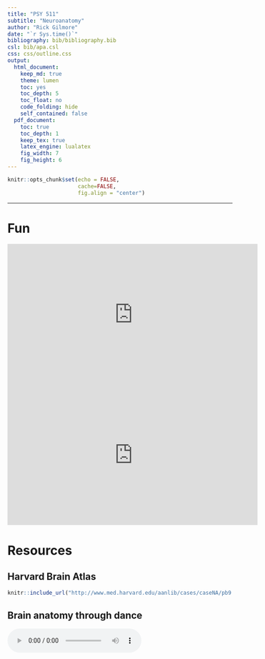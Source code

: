 ```yaml
---
title: "PSY 511"
subtitle: "Neuroanatomy"
author: "Rick Gilmore"
date: "`r Sys.time()`"
bibliography: bib/bibliography.bib
csl: bib/apa.csl
css: css/outline.css
output:
  html_document:
    keep_md: true
    theme: lumen
    toc: yes
    toc_depth: 5
    toc_float: no
    code_folding: hide
    self_contained: false
  pdf_document:
    toc: true
    toc_depth: 1
    keep_tex: true
    latex_engine: lualatex
    fig_width: 7
    fig_height: 6
---
```


```r
knitr::opts_chunk$set(echo = FALSE, 
                      cache=FALSE, 
                      fig.align = "center")
```

---

# Fun

<div class="center_video">
<iframe width="560" height="315" src="https://www.youtube.com/embed/snO68aJTOpM" frameborder="0" allowfullscreen></iframe>
</div>
<!-- Pinky and the Brain video -->

<iframe width="560" height="315" src="https://www.youtube.com/embed/Qw8E9WnZTQk" frameborder="0" allow="accelerometer; autoplay; encrypted-media; gyroscope; picture-in-picture" allowfullscreen></iframe>
<!-- Kids brain song -->

# Resources

## Harvard Brain Atlas

```r
knitr::include_url("http://www.med.harvard.edu/aanlib/cases/caseNA/pb9.htm")
```

## Brain anatomy through dance

<audio controls loop="loop">
  <source src="snd/brain_boxing.m4a" type="audio/mpeg">
  Your browser does not support the audio tag.
</audio>

# Directional terms

- Anterior/Posterior
- Medial/Lateral
- Superior/Inferior
- Dorsal/Ventral
- Rostral/Caudal

```r
knitr::include_graphics("https://upload.wikimedia.org/wikipedia/commons/thumb/e/e7/Blausen_0019_AnatomicalDirectionalReferences.png/800px-Blausen_0019_AnatomicalDirectionalReferences.png")
```

## Bipeds vs. quadripeds

```r
knitr::include_graphics("https://upload.wikimedia.org/wikipedia/commons/thumb/0/00/1303_Human_Neuroaxis.jpg/800px-1303_Human_Neuroaxis.jpg")
```

## Image axes

- Horizontal/Axial
- Coronal/Transverse/Frontal
- Sagittal (from the side)

```r
knitr::include_graphics("http://www.scienceteacherprogram.org/biology/chillemistudentguide1-06/brain_directions_planes_sections__directions_-_small.gif")
```

# Supporting structures

## Meninges (outside -> in)

- Dura mater ('tough mother')
- Arachnoid membrane
- Subarachnoid space
- Pia mater ('gentle mother')
- Cerebrospinal fluid (CSF) between Arachnoid membrane and Pia Mater

```r
knitr::include_graphics("https://upload.wikimedia.org/wikipedia/commons/thumb/8/8e/Meninges-en.svg/1280px-Meninges-en.svg.png")
```

## Ventricular system

- Also known as cerebral ventricles
- Lateral (1st & 2nd)
    - Forebrain/telencephalon
- 3rd
    - Diencephalon
- Cerebral aqueduct
    - Midbrain
- 4th
    - Hindbrain

```r
knitr::include_graphics("https://upload.wikimedia.org/wikipedia/commons/d/d4/Blausen_0896_Ventricles_Brain.png")
```

- Ventricles filled with cerebrospinal fluid (CSF)
  - CSF clears metabolites during sleep [@xie2013sleep]?
  - Blockage of CSF flow -> hydrocephalus

## Blood Supply

- Carotid & basilar arteries converge on Circle of Willis
- Anterior, Middle, and Posterior Cerebral arteries main output

```r
knitr::include_graphics("https://previews.123rf.com/images/hfsimaging/hfsimaging1208/hfsimaging120800005/14672522-drawing-of-the-blood-vessels-at-the-base-of-the-brain-called-the-circle-of-willis.jpg")
```

```r
knitr::include_graphics("https://teachmeanatomy.info/wp-content/uploads/Schematic-of-the-Circle-of-Willis.jpg")
```

```r
knitr::include_graphics("https://teachmeanatomy.info/wp-content/uploads/Regional-Blood-Supply-to-the-Cerebrum-1024x380.jpg")
```

<p><a href="https://commons.wikimedia.org/wiki/File:Cerebrovascular_System.png#/media/File:Cerebrovascular_System.png"><img src="https://upload.wikimedia.org/wikipedia/commons/d/d5/Cerebrovascular_System.png" alt="Cerebrovascular System.png"></a><br>By &lt;a href="//commons.wikimedia.org/wiki/User:BruceBlaus" title="User:BruceBlaus"&gt;BruceBlaus&lt;/a&gt; - &lt;span class="int-own-work" lang="en"&gt;Own work&lt;/span&gt;, <a href="https://creativecommons.org/licenses/by-sa/4.0" title="Creative Commons Attribution-Share Alike 4.0">CC BY-SA 4.0</a>, <a href="https://commons.wikimedia.org/w/index.php?curid=51638412">Link</a></p>

### Blood/brain barrier

- Cells forming blood vessel walls tightly packed
- Active transport of molecules typically required

```r
knitr::include_graphics("https://media.springernature.com/full/springer-static/image/art%3A10.1038%2Fnrn1824/MediaObjects/41583_2006_Article_BFnrn1824_Fig2_HTML.jpg?as=webp")
```

---

```r
knitr::include_graphics("https://media.springernature.com/full/springer-static/image/art%3A10.1038%2Fnrn1824/MediaObjects/41583_2006_Article_BFnrn1824_Fig3_HTML.jpg?as=webp")
```


#### Area Postrema

- In brainstem, blood-brain barrier thin
- Chemoreceptors (chemical receptors) detect toxins, trigger emesis if necessary

```r
knitr::include_graphics("https://media.springernature.com/lw685/springer-static/image/art%3A10.1038%2Fnrendo.2013.136/MediaObjects/41574_2013_Article_BFnrendo2013136_Fig2_HTML.jpg?as=webp")
```

# Organization of the Nervous System

```r
knitr::include_graphics("https://www.pastmedicalhistory.co.uk/wp-content/uploads/2018/08/A-model-of-the-human-nervous-system-by-Rufus-Benjamin-Weaver..jpg")
```

- Central Nervous System (CNS) 
  - Brain
  - Spinal Cord
  - (Everything encased in bone)
- Peripheral Nervous System (PNS)
  - Somatic division
  - Autonomic division
    - Sympathetic
    - Parasympathetic

# Organization of the CNS

| Major division | Ventricular Landmark | Embryonic Division | Structure       |
|----------------|----------------------|--------------------|-----------------|
| Forebrain      | Lateral              | Telencephalon      | Cerebral cortex |
|                |                      |                    | Basal ganglia   |
|                |                      |                    | Hippocampus, amygdala |
|                | Third                | Diencephalon       | Thalamus        |
|                |                      |                    | Hypothalamus    |
| Midbrain       | Cerebral Aqueduct    | Mesencephalon      | Tectum, tegmentum |
| Hindbrain      | 4th                  | Metencephalon      | Cerebellum, pons  |
|                | --                   | Mylencephalon      | Medulla oblongata |

- Forebrain, midbrain, hindbrain terminology derives from embryonic stages in CNS development.

```r
knitr::include_graphics("https://upload.wikimedia.org/wikipedia/commons/c/c8/6_week_embryo_brain.jpg")
```

## Hindbrain

```r
knitr::include_graphics("https://upload.wikimedia.org/wikipedia/commons/thumb/5/54/EmbryonicBrain.svg/1200px-EmbryonicBrain.svg.png")
```

- Hindbrain: structures adjacent (or caudal to) 4th ventricle
    - Medulla oblongata
    - Cerebellum
    - Pons

<div class="centered">
<iframe width="800" height="450" src="https://www.youtube.com/embed/Wq8EVQUc9a4" frameborder="0" allowfullscreen></iframe>
</div>

```r
knitr::include_graphics("https://upload.wikimedia.org/wikipedia/commons/thumb/b/b9/Gray708.svg/500px-Gray708.svg.png")
```

```r
knitr::include_graphics("http://webspace.ship.edu/cgboer/medial-labelled.gif")
```

### [Medulla oblongata](https://en.wikipedia.org/wiki/Medulla_oblongata) {.smaller}

- Cardiovascular regulation
- Muscle tone
- Fibers of passage
    - **A**scending fibers (from body), a.k.a. afferents
    - Descending fibers (**e**xiting brain), a.k.a., **e**fferents

```r
knitr::include_graphics("https://upload.wikimedia.org/wikipedia/commons/6/69/1311_Brain_Stem.jpg")
```

### Cerebellum

- “Little brain”
- Dorsal to pons
- Movement coordination, simple learning (classical conditioning)
- Largest number of neurons in the brain

```r
knitr::include_graphics("https://upload.wikimedia.org/wikipedia/commons/1/14/Cerebellum_animation_small.gif")
```

<div class="centered">
<iframe width="800" height="450" src="https://www.youtube.com/embed/6szEeD0n-oU" frameborder="0" allowfullscreen></iframe>
</div>

### Pons

- Bulge on ventral brain stem
- Neuromodulatory nuclei
    - Nucleus (anatomically discrete cluster of neurons
    - Neuromodulators: neurotransmitters that modulate/alter function of other neurons
    - e.g., Serotonin (5-HT), norepinephrine (NE), acetylcholine (ACh), dopamine (DA)
- Relay to cerebellum

## Midbrain

- Tectum (roof), dorsal
- Tegmentum (floor), ventral

```r
knitr::include_graphics("http://antranik.org/wp-content/uploads/2011/11/the-brain-stem-mid-brain-left-lateral-view-superior-colliculus-inferior-cerebellar-peduncle.jpg")
```

### Tectum

- "Roof" of the midbrain
- Superior and inferior colliculus (colliculi is plural for 'little hill')
- Superior colliculus: Reflexive orienting of eyes, head, ears (superior colliculi)
    - Input from FEF, parietal lobe
    - Output to cranial nerve nuclei (III, IV, VI) in tegmentum, pons
- Inferior colliculus: Auditory processing (from brainstem to auditory thalamus)

```r
knitr::include_graphics("https://upload.wikimedia.org/wikipedia/commons/0/0b/Gray719.png")
```

```r
knitr::include_graphics("http://www.radioanatomie.com/30_irm_sagittale_mediane/99_images/2_Tectum.jpg")
```

### Tegmentum

- "Floor" of the midbrain
- Species-typical movement sequences
- Neuromodulatory nuclei
    + Norepinephrine (NE)
    + Serotonin (5-HT)
    + Dopamine (DA) -- from *ventral tegmental area (VTA)*

```r
knitr::include_graphics("https://vignette1.wikia.nocookie.net/addictionpathology/images/8/8b/The_reward_pathway_2.gif/revision/latest?cb=20091210025108")
```

## Forebrain

- Diencephalon
- Telencephalon

```r
knitr::include_graphics("http://classconnection.s3.amazonaws.com/252/flashcards/1048252/png/forebrain1328987872235.png")
```

### Diencephalon ('between brain')

- Thalamus
- Hypothalamus

```r
knitr::include_graphics("https://upload.wikimedia.org/wikipedia/commons/a/a0/1310_Diencephalon.jpg")
```

```r
knitr::include_graphics("http://webspace.ship.edu/cgboer/medial-labelled.gif")
```

#### Thalamus

- Input to cortex
- Functionally distinct *nuclei*
    - Lateral geniculate nucleus (LGN), vision
    - Medial geniculate nucleus (MGN), audition
    - Pulvinar, attention?
  
```r
knitr::include_graphics("http://neurobiologychapter3.weebly.com/uploads/1/4/1/8/1418733/5118342.jpg?401x231")
```

#### Hypothalamus

- Five Fs: fighting, fleeing/freezing, feeding, and reproduction
- Controls pituitary gland (“master” gland)
    + Anterior pituitary (indirect release of hormones)
        * e.g., Corticotropin Releasing Hormone (CRH) -> release of cortisol from Adrenal Cortex (adjacent to kidney)
    + Posterior pituitary (direct release of hormones)
        - Oxytocin
        - Vasopressin (aka, Arginine Vasopressin -- AVP; Anti-diuretic Hormone -- ADH)

```r
knitr::include_graphics("http://higheredbcs.wiley.com/legacy/college/tortora/0470565101/hearthis_ill/pap13e_ch14_illustr_audio_mp3_am/simulations/figures/hypothalamus.jpg")
```

<!-- Pituitary -->
```r
knitr::include_graphics("https://i.stack.imgur.com/IeFkI.jpg")
```

### Telencephalon

- Basal ganglia
- Hippocampus, amygdala
- Cerebral cortex

#### Basal Ganglia

- Skill and habit learning
- Linked to Tourette syndrome, obsessive-compulsive disorder (OCD), addiction, movement disorders
- Example: Parkinson's Disease

```r
knitr::include_graphics("http://webspace.ship.edu/cgboer/basalgangliagray.gif")
```

- Striatum
	- Caudate nucleus 
	- Putamen
- Globus pallidus
- Subthalamic nucleus 
- Substantia nigra (tegmentum)

<!-- MRI of basal ganglia -->
```r
knitr::include_graphics("https://fhs122anatomyelab.files.wordpress.com/2014/05/basal-ganglia.jpg?w=524&h=393")
```

<div class="centered">
<iframe width="560" height="315" src="https://www.youtube.com/embed/q7z-373pwuI" frameborder="0" allowfullscreen></iframe>
</div>

#### Hippocampus

- Hippocampus means "sea horse"

```r
knitr::include_graphics("https://images.theconversation.com/files/60945/original/qrtd9rv8-1412620559.JPG?ixlib=rb-1.1.0&q=45&auto=format&w=1000&fit=clip")
```

- Medial to lateral ventricles
- Store memories of specific facts (semantic memory) or events (episodic memory)
- Place memory in non-human animals (& humans?)
- Fornix (axon fiber bundle) projects to (mammillary bodies of) hypothalamus

```r
knitr::include_graphics("http://homepage.smc.edu/wissmann_paul/physnet/anatomynet/anatomy/amy.jpg")
```

```r
knitr::include_graphics("http://www.neuro24.de/hip0006.jpg")
```

<div class="centered">
<iframe width="560" height="315" src="https://www.youtube.com/embed/wjvDDH-uJ0s" frameborder="0" allowfullscreen></iframe>
</div>

#### Amygdala (“almond”)

- Physiological state, behavioral readiness, affect
- NOT the fear center! [@ledoux_amygdala_2015].
- Projection to hypothalamus

```r
knitr::include_graphics("http://homepage.smc.edu/wissmann_paul/physnet/anatomynet/anatomy/amy.jpg")
```

```r
knitr::include_graphics("http://www.frontiersin.org/files/Articles/31697/fpsyg-03-00319-HTML/image_m/fpsyg-03-00319-g002.jpg")
```

<div class="centered">
<iframe width="560" height="315" src="https://www.youtube.com/embed/YB9rs4tEAaE" frameborder="0" allowfullscreen></iframe>
</div>

#### Cerebral Cortex 

- Cerebral hemispheres
- Groove (sulcus or sulci)
- Bumps (gyrus or gyri)
- Grey vs. white matter
- Lobes

**Lateral view**

```r
knitr::include_graphics("https://upload.wikimedia.org/wikipedia/commons/3/35/Gray726.png")
```

**Medial view**

```r
knitr::include_graphics("https://upload.wikimedia.org/wikipedia/commons/thumb/f/fe/Gray727.svg/1025px-Gray727.svg.png")
```

**Nissl stain**

```r
knitr::include_graphics("https://upload.wikimedia.org/wikipedia/commons/9/9a/Brainmaps-macaque-hippocampus.jpg")
```

##### Lobes of the cerebral cortex

- Frontal
- Temporal
- Parietal
- Occipital
- Names derive from underlying bones of the skull

```r
knitr::include_graphics("https://upload.wikimedia.org/wikipedia/commons/thumb/6/6e/Human_skull_side_simplified_%28bones%29.svg/1200px-Human_skull_side_simplified_%28bones%29.svg.png")
```


```r
knitr::include_graphics("http://40.media.tumblr.com/tumblr_m1kpkr7Wsq1rn6pqko1_500.jpg")
```

**Longitudinal fissure**

- Also known as superior longitudinal fissure
- Divides the cerebral hemispheres

```r
knitr::include_graphics("https://upload.wikimedia.org/wikipedia/commons/0/04/Human_brain_longitudinal_fissure.png")
```

**Lateral sulcus/fissure**

- Also known as Sylvian Fissure
- Divides frontal from temporal lobe

```r
knitr::include_graphics("https://upload.wikimedia.org/wikipedia/commons/4/41/Lateral_sulcus2.png")
```

**Central sulcus**

- Also known as Rolandic Fissure or Fissure of Rolando
- Divides frontal from parietal lobe

```r
knitr::include_graphics("https://upload.wikimedia.org/wikipedia/commons/8/88/Central_sulcus_diagram.png")
```

##### Frontal lobe

- Anterior to central sulcus
- Superior to lateral fissure
- Dorsal to temporal lobe

```r
knitr::include_graphics("https://upload.wikimedia.org/wikipedia/commons/thumb/0/0e/Lobes_of_the_brain_NL.svg/1024px-Lobes_of_the_brain_NL.svg.png")
```

- Primary motor cortex (M-I or M1)
    - Precentral gyrus
    
```r
knitr::include_graphics("https://en.wikipedia.org/wiki/Precentral_gyrus#/media/File:FrontalCaptsLateral.png")
```
    
- Secondary motor areas
    + Supplementary motor cortex (SMC)
    + Frontal eye fields (FEF)
- Prefrontal cortex
    + Planning, problem solving, working memory...?
    
- Secondary olfactory cortex

```r
knitr::include_graphics("https://www.frontiersin.org/files/Articles/92469/fnbeh-08-00240-HTML/image_m/fnbeh-08-00240-g001.jpg")
```

> Figure 1. Schematic view of the human olfactory system. The primary and secondary olfactory cortices are represented in blue and green, respectively. Amyg, amygdala; Ento, entorhinal cortex; Hipp, hippocampus; OFC, orbitofrontal cortex; PC, piriform cortex; Thal, thalamus (adapted from Royet et al., 2014).
>
> [[@Saive2014-uh]](http://doi.org/10.3389/fnbeh.2014.00240)

- Basal forebrain
    + [Nucleus accumbens (NAcc)](https://en.wikipedia.org/wiki/Nucleus_accumbens), part of ventral striatum

***Cingulate Gyrus***

```r
knitr::include_graphics("http://cis.jhu.edu/data.sets/cortical_segmentation_validation/photos/cinggyrus75.jpg")
```

- [Anterior cingulate cortex (ACC)](https://en.wikipedia.org/wiki/Anterior_cingulate_cortex)

**Inferior Frontal Gyrus (IFG)**

```r
knitr::include_graphics("https://upload.wikimedia.org/wikipedia/commons/b/b2/Gray726_inferior_frontal_gyrus.png")
```

- Home to Broca's Area

**Middle Frontal Gyrus (MFG)**

```r
knitr::include_graphics("https://upload.wikimedia.org/wikipedia/commons/7/7f/Gray726_middle_frontal_gyrus.png")
```

- Home to Dorsolateral Prefrontal Cortex ([DLPFC](https://en.wikipedia.org/wiki/Dorsolateral_prefrontal_cortex))

**Superior Frontal Gyrus (SFG)**

- Brodmann Area 8
- Frontal Eye Fields (FEF)

```r
knitr::include_graphics("https://en.wikipedia.org/wiki/Frontal_eye_fields#/media/File:Brodmann_area_8_animation.gif")
```

##### Temporal lobe 

- Ventral to frontal, parietal lobes
- Inferior to lateral fissure

```r
knitr::include_graphics("https://upload.wikimedia.org/wikipedia/commons/9/96/Brain_diagram_fr.png")
```

- Primary auditory cortex (A-I or A1)

```r
knitr::include_graphics("https://en.wikipedia.org/wiki/Auditory_cortex#/media/File:Brodmann_41_42.png")
```

**Superior Temporal Sulcus**

```r
knitr::include_graphics("https://en.wikipedia.org/wiki/Superior_temporal_sulcus#/media/File:Superior_temporal_sulcus.png")
```

- Object, face recognition; biological motion processing
- Language processing

**Inferior Temporal Gyrus (ITG)**

```r
knitr::include_graphics("https://upload.wikimedia.org/wikipedia/commons/1/18/Gray726_inferior_temporal_gyrus.png")
```

- Continuation of ventral visual processing stream

```r
knitr::include_graphics("https://upload.wikimedia.org/wikipedia/commons/f/f6/Inferior_temporal_gyrus_coronal_sections.gif")
```

**Entorhinal Cortex (ER)**

```r
knitr::include_graphics("https://upload.wikimedia.org/wikipedia/commons/1/15/Medial_surface_of_cerebral_cortex_-_entorhinal_cortex.png")
```

- Storage of memories about events, objects 
- Amygdala, hippocampus

##### Parietal lobe

- Caudal to frontal lobe
- Dorsal to temporal lobe
- Posterior to central sulcus

```r
knitr::include_graphics("https://upload.wikimedia.org/wikipedia/commons/9/96/Brain_diagram_fr.png")
```

- Primary somatosensory cortex (S-I or S1)
  - information from sensors in skin, muscles, tendons, joints and viscera
- Post-central gyrus
    
```r
knitr::include_graphics("https://en.wikipedia.org/wiki/Postcentral_gyrus#/media/File:Postcentral_gyrus.png")
```
    
- Perception of spatial relations, action planning

**Inferior Parietal Lobule**

```r
knitr::include_graphics("https://upload.wikimedia.org/wikipedia/commons/e/e3/Gray726_inferior_parietal_lobule.png")
```

- e.g., language, mathematical operations, body image, etc.

**Superior Parietal Lobule**

```r
knitr::include_graphics("https://upload.wikimedia.org/wikipedia/commons/9/9d/Gray726_superior_parietal_lobule.png")
```

- damage to can cause spatial hemi-neglect

```r
knitr::include_graphics("https://upload.wikimedia.org/wikipedia/commons/d/d8/Superior_parietal_lobule_sagittal_sections.gif")
```

##### Occipital lobe

- Caudal to parietal & temporal lobes

```r
knitr::include_graphics("https://upload.wikimedia.org/wikipedia/commons/9/96/Brain_diagram_fr.png")
```

- Primary visual cortex (V1)
- Secondary visual areas (V2...V7)

```r
knitr::include_graphics("http://bethycotter.wdfiles.com/local--files/introducingtheeye/Screen%20Shot%202012-08-24%20at%2011.36.20%20PM.png")
```

##### Insular cortex (insula)

- medial to temporal lobe
- deep inside lateral fissure

```r
knitr::include_graphics("https://upload.wikimedia.org/wikipedia/commons/b/b4/Sobo_1909_633.png")
```

- Primary gustatory cortex
- Self-awareness, interpersonal experiences, motor control, interoception

##### Brodmann Areas

- [Korbinian Brodmann](https://en.wikipedia.org/wiki/Korbinian_Brodmann)

```r
knitr::include_graphics("http://www.spektrum.de/lexika/images/bio/fff1209_w.jpg")
```

- Cytoarchitectonic (cellular architecture) differences in cerebral cortex
- Numbered areas, e.g. V1 == Area 17

```r
knitr::include_graphics("https://upload.wikimedia.org/wikipedia/commons/0/09/Brodmann-areas.png")
```

```r
knitr::include_graphics("http://www.brain-maps.com/gehirn/brodmann_areale.jpg")
```

## White matter pathways

- Brainstem
- Projection fibers
- Association fibers
- Commissural fibers

```r
knitr::include_graphics("img/brainstem-white-matter-schematic.jpg")
```

### Brainstem projections

- Corticospinal tract (descending/efferent)
- Dorsal column/medial lemniscus (ascending/afferent)
- Superior/inferior cerebellar peduncles (from/to cerebellum)

```r
knitr::include_graphics("img/projection-fiber-schematic.jpg")
```

### Projection fiber tracts

- Internal capsule
    - Thalamic radiation
    - Cortico-{pontine, bulbar, reticular} tracts

```r
knitr::include_graphics("img/cortical-white-matter-schematic.jpg")
```

```r
knitr::include_graphics("img/cortical-white-matter.jpg")
```

### Cortical white matter tracts

- Superior/inferior longitudinal fasciculus
    - [Arcuate fasciculus](https://en.wikipedia.org/wiki/Arcuate_fasciculus) part of sup. long. f.
- Superior/inferior fronto-occipital fasciculus
- Cingulum, fornix (hyp-hip), stria terminalis (hyp-amyg)

### Commissural fibers

- Corpus callosum
- Anterior commissure (AC)
- Posterior commissure (PC)

```r
knitr::include_graphics("https://upload.wikimedia.org/wikipedia/commons/6/60/Corpus_callosum.png")
```

```r
knitr::include_graphics("https://i.redd.it/7qobxge7gp611.jpg")
```
<!-- Corpus Callosum -->

**Anterior, Posterior Commissures**

```r
knitr::include_graphics("https://upload.wikimedia.org/wikipedia/commons/2/22/Gray720.png")
```

## Spinal cord

- Spinal column w/ vertebrae
- Moving rostral -> caudal...
- Cervical (8), thoracic (12), lumbar (5), sacral (5), coccygeal (1)
- Spinal segments & 31 nerve pairs 
- Cauda equina

```r
knitr::include_graphics("http://www.fauxpress.com/kimball/med/sensory/spinaldivisions.jpg")
```

- Spinal segments (rostral to caudal) ennervate specific body segments
- When focusing on the skin, these are called *dermatomes*

```r
knitr::include_graphics("https://steppingstoneblogcom.files.wordpress.com/2018/02/dermatome.jpg?w=863&h=1&crop=1")
```

- Dorsal/Ventral
    + Dorsal root (sensory)
    + Ventral root (mostly motor)
- Grey (interior) vs. white matter (exterior)
    + Cerebral cortex opposite (grey exterior, white interior)

```r
knitr::include_graphics("https://image.slidesharecdn.com/thespinalcord-2003-141108070925-conversion-gate02/95/the-spinal-cord-4-638.jpg?cb=1415430697")
```
<!-- Cross section of the spinal cord. -->

```r
knitr::include_graphics("https://upload.wikimedia.org/wikipedia/commons/e/e6/Gray675.png")
```

```r
knitr::include_graphics("https://upload.wikimedia.org/wikipedia/commons/thumb/d/dc/Medulla_spinalis_-_Section_-_English.svg/1024px-Medulla_spinalis_-_Section_-_English.svg.png")
```

# Organization of the PNS 

- Somatic division
- Autonomic division (Autonomic Nervous System)

## Somatic division

### Cranial nerves

- Afferents (input), efferents (output), or mixed
- Innervate head and neck
- Olfactory (I), optic (II), (VIII) auditory,
vagus (X), etc. 
- Spinal nerves

```r
knitr::include_graphics("http://media-1.web.britannica.com/eb-media/44/54244-004-892C5169.jpg")
```

### Spinal nerves

```r
knitr::include_graphics("https://www.pastmedicalhistory.co.uk/wp-content/uploads/2018/08/A-model-of-the-human-nervous-system-by-Rufus-Benjamin-Weaver..jpg")
```

## Autonomic nervous system

- CNS & PNS components
- Controls “vegetative functions”
    + Limited voluntary control
- Three divisions
    + Sympathetic
    + Parasympathetic
    + Enteric (gut, intestinal tract)

```r
knitr::include_graphics("https://4.bp.blogspot.com/_FBNLGBBprSE/TB5b9zkM11I/AAAAAAAAAHA/LBCT2HkOzvI/s400/PNS.GIF")
```

- Bipolar (continuum) vs. bivariate autonomic space [[@Berntson1991-vq]](https://www.ncbi.nlm.nih.gov/pubmed/1660159)

```r
knitr::include_graphics("https://www.researchgate.net/profile/John_Cacioppo/publication/265843107/figure/fig1/AS:669383823216652@1536604948373/Bivariate-model-of-autonomic-space-right-contrasted-with-the-reciprocal.png")
```

### Sympathetic division

- Prepares body for action
- “Fight or flight”
- Spinal cord
    + ganglion chain along spinal column to End organs
- Neurotransmitters (NTs)
    + Preganglionic: ACh 
    + Post: NE
    
### Parasympathetic division

- “Around” sympathetic
- Restorative function
- “Rest & digest”
- Spinal cord (or Vagus n. from Xth cranial n.) -> ganglia near end organs -> end organ
    + NT: ACh
    
### Illustrative measures of ANS function

- Heart rate variability

```r
knitr::include_graphics("https://upload.wikimedia.org/wikipedia/commons/thumb/4/4a/Neurovisceral_integration_model.png/330px-Neurovisceral_integration_model.png")
```

- Galvanic skin response (GSR)
- [Pupillary response](https://en.wikipedia.org/wiki/Pupillary_response)

```r
knitr::include_graphics("https://upload.wikimedia.org/wikipedia/commons/a/a5/Gray840.png")
```

- electrogastrogram (EGG) for ENS [[@Al_Taee2020-no]](http://dx.doi.org/10.1007/978-3-030-14347-3_50)

```r
knitr::include_graphics("https://media.springernature.com/lw785/springer-static/image/chp%3A10.1007%2F978-3-030-14347-3_50/MediaObjects/478658_1_En_50_Fig1_HTML.png")
```

> Fig. 1. Gastric pacesetter potentials or slow waves originate from the pacemaker area on the greater curve. Pacesetter potentials travel in a circumferential and aboral direction at a rate of approximately 3 cycles per minute (cpm). The cutaneously recorded electrogastrogram shows 3-cpm wave pattern. The fundus has no rhythmic electrical activity.
>
>  [[@Al_Taee2020-no]](http://dx.doi.org/10.1007/978-3-030-14347-3_50)

## References {.smaller}
